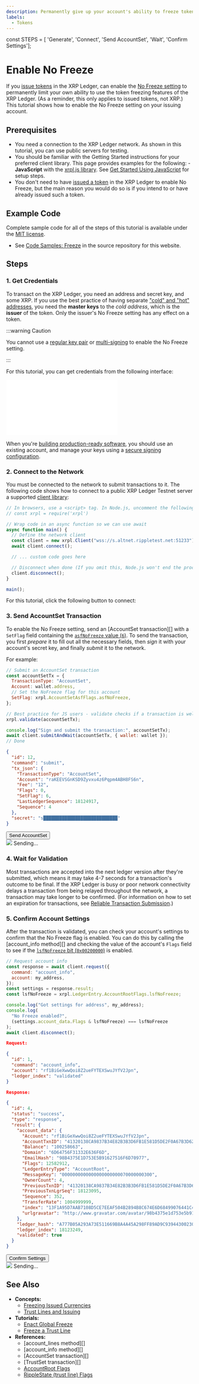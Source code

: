 ```yaml
---
description: Permanently give up your account's ability to freeze tokens it issues.
labels:
  - Tokens
---
```

const STEPS = [ 'Generate', 'Connect', 'Send AccountSet', 'Wait', 'Confirm Settings'];

<!-- Source for this specific tutorial's interactive bits: -->
<Helmet>
  <script src="/assets/js/interactive-tutorial.js"></script>
  <script src="/assets/js/tutorials/enable-no-freeze.js"></script>
</Helmet>

# Enable No Freeze

If you [issue tokens](issued-currencies.html) in the XRP Ledger, can enable the
[No Freeze setting](freezes.html#no-freeze) to permanently limit your own ability to use the token freezing
features of the XRP Ledger. (As a reminder, this only applies to issued tokens, not XRP.) This tutorial shows
how to enable the No Freeze setting on your issuing account.

## Prerequisites

- You need a connection to the XRP Ledger network. As shown in this tutorial, you can use public servers for testing.
- You should be familiar with the Getting Started instructions for your preferred client library. This page provides
  examples for the following: - **JavaScript** with the [xrpl.js library](https://github.com/XRPLF/xrpl.js/). See
  [Get Started Using JavaScript](get-started-using-javascript.html) for setup steps.
- You don't need to have [issued a token](issue-a-fungible-token.html) in the XRP Ledger to enable No Freeze,
  but the main reason you would do so is if you intend to or have already issued such a token.

## Example Code

Complete sample code for all of the steps of this tutorial is available under
the [MIT license](https://github.com/XRPLF/xrpl-dev-portal/blob/master/LICENSE).

- See [Code Samples: Freeze](https://github.com/XRPLF/xrpl-dev-portal/tree/master/content/_code-samples/freeze/) in
  the source repository for this website.

## Steps

### 1. Get Credentials

To transact on the XRP Ledger, you need an address and secret key, and some XRP. If you use the best practice
of having separate ["cold" and "hot" addresses](issuing-and-operational-addresses.html), you need the
**master keys** to the _cold address_, which is the **issuer** of the token. Only the issuer's No Freeze
setting has any effect on a token.

:::warning Caution

You cannot use a [regular key pair](cryptographic-keys.html) or [multi-signing](multi-signing.html)
to enable the No Freeze setting.

:::

For this tutorial, you can get credentials from the following interface:

<StepWrapper steps={STEPS} stepIdx={0}>
  <GenerateStep />
</StepWrapper>

<embed src="/_snippets/_generate-step_caution.md" />

When you're [building production-ready software](production-readiness.html), you should use an existing account,
and manage your keys using a [secure signing configuration](set-up-secure-signing.html).

### 2. Connect to the Network

You must be connected to the network to submit transactions to it. The following code shows how to connect to a
public XRP Ledger Testnet server a supported [client library](client-libraries.html):

```js JavaScript
// In browsers, use a <script> tag. In Node.js, uncomment the following line:
// const xrpl = require('xrpl')

// Wrap code in an async function so we can use await
async function main() {
  // Define the network client
  const client = new xrpl.Client("wss://s.altnet.rippletest.net:51233");
  await client.connect();

  // ... custom code goes here

  // Disconnect when done (If you omit this, Node.js won't end the process)
  client.disconnect();
}

main();
```

For this tutorial, click the following button to connect:

<StepWrapper steps={STEPS} stepIdx={1}>
  <ConnectStep />
</StepWrapper>

<!-- {% include '_snippets/interactive-tutorials/connect-step.md' %} -->

### 3. Send AccountSet Transaction

To enable the No Freeze setting, send an [AccountSet transaction][] with a `SetFlag` field containing the
[`asfNoFreeze` value (`6`)](accountset.html#accountset-flags). To send the transaction, you first _prepare_
it to fill out all the necessary fields, then _sign_ it with your account's secret key, and finally _submit_
it to the network.

For example:

```js JavaScript
// Submit an AccountSet transaction
const accountSetTx = {
  TransactionType: "AccountSet",
  Account: wallet.address,
  // Set the NoFreeze flag for this account
  SetFlag: xrpl.AccountSetAsfFlags.asfNoFreeze,
};

// Best practice for JS users - validate checks if a transaction is well-formed
xrpl.validate(accountSetTx);

console.log("Sign and submit the transaction:", accountSetTx);
await client.submitAndWait(accountSetTx, { wallet: wallet });
// Done
```

```json WebSocket
{
  "id": 12,
  "command": "submit",
  "tx_json": {
    "TransactionType": "AccountSet",
    "Account": "raKEEVSGnKSD9Zyvxu4z6Pqpm4ABH8FS6n",
    "Fee": "12",
    "Flags": 0,
    "SetFlag": 6,
    "LastLedgerSequence": 18124917,
    "Sequence": 4
  },
  "secret": "s████████████████████████████"
}
```

<StepWrapper steps={STEPS} stepIdx={2}>
  <button
    id="send-accountset"
    className="btn btn-primary previous-steps-required"
    data-wait-step-name="Wait"
  >
    Send AccountSet
  </button>
  <div className="loader collapse">
    <img className="throbber" src={require("./assets/img/xrp-loader-96.png")} />
    Sending...
  </div>
  <div className="output-area" />
</StepWrapper>

### 4. Wait for Validation

Most transactions are accepted into the next ledger version after they're submitted, which means
it may take 4-7 seconds for a transaction's outcome to be final. If the XRP Ledger is busy or poor network
connectivity delays a transaction from being relayed throughout the network, a transaction may take longer
to be confirmed. (For information on how to set an expiration for transactions, see
[Reliable Transaction Submission](reliable-transaction-submission.html).)

<StepWrapper steps={STEPS} stepIdx={3}>
  <WaitStep />
</StepWrapper>

### 5. Confirm Account Settings

After the transaction is validated, you can check your account's settings to confirm that the No Freeze
flag is enabled. You can do this by calling the [account_info method][] and checking the value of the account's
`Flags` field to see if the [`lsfNoFreeze` bit (`0x00200000`)](accountroot.html#accountroot-flags) is enabled.

```js JavaScript
// Request account info
const response = await client.request({
  command: "account_info",
  account: my_address,
});
const settings = response.result;
const lsfNoFreeze = xrpl.LedgerEntry.AccountRootFlags.lsfNoFreeze;

console.log("Got settings for address", my_address);
console.log(
  "No Freeze enabled?",
  (settings.account_data.Flags & lsfNoFreeze) === lsfNoFreeze
);
await client.disconnect();
```

```json WebSocket
Request:

{
  "id": 1,
  "command": "account_info",
  "account": "rf1BiGeXwwQoi8Z2ueFYTEXSwuJYfV2Jpn",
  "ledger_index": "validated"
}

Response:

{
  "id": 4,
  "status": "success",
  "type": "response",
  "result": {
    "account_data": {
      "Account": "rf1BiGeXwwQoi8Z2ueFYTEXSwuJYfV2Jpn",
      "AccountTxnID": "41320138CA9837B34E82B3B3D6FB1E581D5DE2F0A67B3D62B5B8A8C9C8D970D0",
      "Balance": "100258663",
      "Domain": "6D64756F31332E636F6D",
      "EmailHash": "98B4375E1D753E5B91627516F6D70977",
      "Flags": 12582912,
      "LedgerEntryType": "AccountRoot",
      "MessageKey": "0000000000000000000000070000000300",
      "OwnerCount": 4,
      "PreviousTxnID": "41320138CA9837B34E82B3B3D6FB1E581D5DE2F0A67B3D62B5B8A8C9C8D970D0",
      "PreviousTxnLgrSeq": 18123095,
      "Sequence": 352,
      "TransferRate": 1004999999,
      "index": "13F1A95D7AAB7108D5CE7EEAF504B2894B8C674E6D68499076441C4837282BF8",
      "urlgravatar": "http://www.gravatar.com/avatar/98b4375e1d753e5b91627516f6d70977"
    },
    "ledger_hash": "A777B05A293A73E511669B8A4A45A298FF89AD9C9394430023008DB4A6E7FDD5",
    "ledger_index": 18123249,
    "validated": true
  }
}
```

<StepWrapper steps={STEPS} stepIdx={4}>
  <button
    id="confirm-settings"
    className="btn btn-primary previous-steps-required"
    data-wait-step-name="Wait"
  >
    Confirm Settings
  </button>
  <div className="loader collapse">
    <img className="throbber" src={require("./assets/img/xrp-loader-96.png")} />
    Sending...
  </div>
  <div className="output-area" />
</StepWrapper>

## See Also

- **Concepts:**
  - [Freezing Issued Currencies](freezes.html)
  - [Trust Lines and Issuing](trust-lines-and-issuing.html)
- **Tutorials:**
  - [Enact Global Freeze](enact-global-freeze.html)
  - [Freeze a Trust Line](freeze-a-trust-line.html)
- **References:**
  - [account_lines method][]
  - [account_info method][]
  - [AccountSet transaction][]
  - [TrustSet transaction][]
  - [AccountRoot Flags](accountroot.html#accountroot-flags)
  - [RippleState (trust line) Flags](ripplestate.html#ripplestate-flags)
